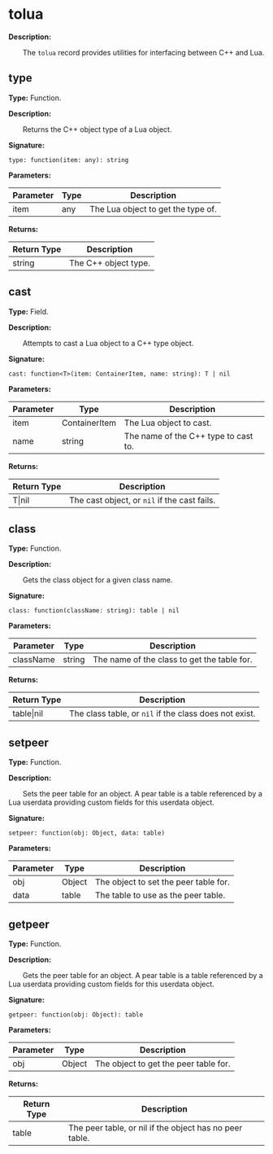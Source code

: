 
# tolua

**Description:**

&emsp;&emsp;The `tolua` record provides utilities for interfacing between C++ and Lua.

## type

**Type:** Function.

**Description:**

&emsp;&emsp;Returns the C++ object type of a Lua object.

**Signature:**
```tl
type: function(item: any): string
```

**Parameters:**

| Parameter | Type | Description |
| --- | --- | --- |
| item | any | The Lua object to get the type of. |

**Returns:**

| Return Type | Description |
| --- | --- |
| string | The C++ object type. |

## cast

**Type:** Field.

**Description:**

&emsp;&emsp;Attempts to cast a Lua object to a C++ type object.

**Signature:**
```tl
cast: function<T>(item: ContainerItem, name: string): T | nil
```

**Parameters:**

| Parameter | Type | Description |
| --- | --- | --- |
| item | ContainerItem | The Lua object to cast. |
| name | string | The name of the C++ type to cast to. |

**Returns:**

| Return Type | Description |
| --- | --- |
| T\|nil | The cast object, or `nil` if the cast fails. |

## class

**Type:** Function.

**Description:**

&emsp;&emsp;Gets the class object for a given class name.

**Signature:**
```tl
class: function(className: string): table | nil
```

**Parameters:**

| Parameter | Type | Description |
| --- | --- | --- |
| className | string | The name of the class to get the table for. |

**Returns:**

| Return Type | Description |
| --- | --- |
| table\|nil | The class table, or `nil` if the class does not exist. |

## setpeer

**Type:** Function.

**Description:**

&emsp;&emsp;Sets the peer table for an object. A pear table is a table referenced by a Lua userdata providing custom fields for this userdata object.

**Signature:**
```tl
setpeer: function(obj: Object, data: table)
```

**Parameters:**

| Parameter | Type | Description |
| --- | --- | --- |
| obj | Object | The object to set the peer table for. |
| data | table | The table to use as the peer table. |

## getpeer

**Type:** Function.

**Description:**

&emsp;&emsp;Gets the peer table for an object. A pear table is a table referenced by a Lua userdata providing custom fields for this userdata object.

**Signature:**
```tl
getpeer: function(obj: Object): table
```

**Parameters:**

| Parameter | Type | Description |
| --- | --- | --- |
| obj | Object | The object to get the peer table for. |

**Returns:**

| Return Type | Description |
| --- | --- |
| table | The peer table, or nil if the object has no peer table. |